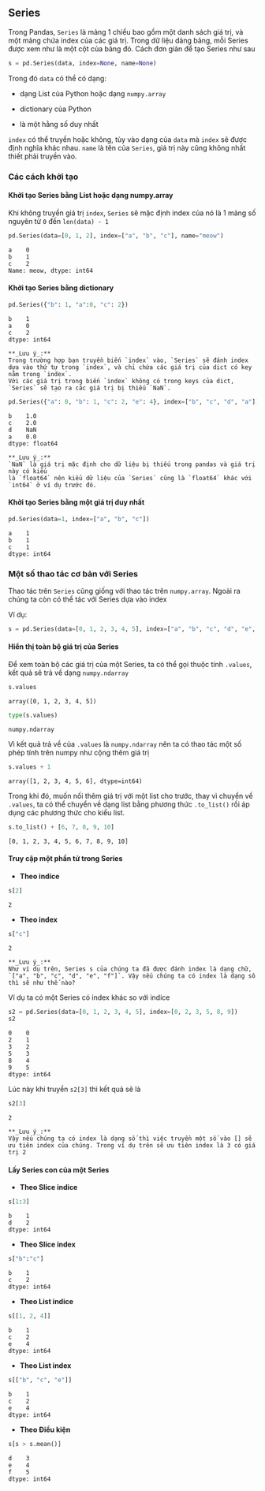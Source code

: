 ## Series
Trong Pandas, `Series` là mảng 1 chiều bao gồm một danh sách giá trị, và một mảng chứa index 
của các giá trị. Trong dữ liệu dảng bảng, mỗi Series được xem như là một cột của bảng đó. 
Cách đơn giản để tạo Series như sau

```python
s = pd.Series(data, index=None, name=None)
```

Trong đó `data` có thể  có dạng:

- dạng List của Python hoặc dạng `numpy.array`

- dictionary của Python

- là một hằng số duy nhất

`index` có thể truyền hoặc không, tùy vào dạng của `data` mà `index` sẽ được định nghĩa khác nhau. 
`name` là tên của `Series`, giá trị này cũng không nhất thiết phải truyền vào.

### Các cách khởi tạo

#### Khởi tạo Series bằng List hoặc dạng numpy.array {-}

Khi không truyền giá trị `index`, `Series` sẽ mặc định index của nó là 1 mảng số nguyên từ `0` đến `len(data) - 1` 

```python
pd.Series(data=[0, 1, 2], index=["a", "b", "c"], name="meow")
```

```.python_output
a    0
b    1
c    2
Name: meow, dtype: int64
```

#### Khởi tạo Series bằng dictionary {-}

```python
pd.Series({"b": 1, "a":0, "c": 2})
```

```.python_output
b    1
a    0
c    2
dtype: int64

```

```block2
**_Lưu ý_:** 
Trong trường hợp bạn truyền biến `index` vào, `Series` sẽ đánh index dựa vào thứ tự trong `index`, và chỉ chứa các giá trị của dict có key nằm trong `index`. 
Với các giá trị trong biến `index` không có trong keys của dict, `Series` sẽ tạo ra các giá trị bị thiếu `NaN`.
```

```python
pd.Series({"a": 0, "b": 1, "c": 2, "e": 4}, index=["b", "c", "d", "a"])
```

```.python_output
b    1.0
c    2.0
d    NaN
a    0.0
dtype: float64
```

```block2
**_Lưu ý_:** 
`NaN` là giá trị mặc định cho dữ liệu bị thiếu trong pandas và giá trị này có kiểu 
là `float64` nên kiểu dữ liệu của `Series` cũng là `float64` khác với `int64` ở ví dụ trước đó. 

```

#### Khởi tạo Series bằng một giá trị duy nhất {-}

```python
pd.Series(data=1, index=["a", "b", "c"])
```

```.python_output
a    1
b    1
c    1
dtype: int64
```

### Một số thao tác cơ bản với Series

Thao tác trên `Series` cũng giống với thao tác trên `numpy.array`. Ngoài ra chúng ta còn có thể 
tác với Series dựa vào index

Ví dụ:

```python
s = pd.Series(data=[0, 1, 2, 3, 4, 5], index=["a", "b", "c", "d", "e", "f"])
```
#### Hiển thị toàn bộ giá trị của Series {-}

Để xem toàn bộ các giá trị của một Series, ta có thể gọi thuộc tính `.values`, kết quả sẽ trả về dạng `numpy.ndarray`


```python
s.values
```

```.python_output
array([0, 1, 2, 3, 4, 5])
```

```python
type(s.values)
```

```.python_output
numpy.ndarray
```

Vì kết quả trả về của `.values` là `numpy.ndarray` nên ta có thao tác một số phép tính trên numpy như cộng thêm giá trị

```python
s.values + 1 
```

```.python_output
array([1, 2, 3, 4, 5, 6], dtype=int64)
```

Trong khi đó, muốn nối thêm giá trị với một list cho trước, thay vì chuyển về `.values`, ta có thể chuyển về dạng list bằng phương thức `.to_list()` rồi áp dụng các phương thức cho kiểu list. 

```python
s.to_list() + [6, 7, 8, 9, 10]
```

```.python_output
[0, 1, 2, 3, 4, 5, 6, 7, 8, 9, 10]
```

#### Truy cập một phần tử trong Series {-}

- **Theo indice**

```python
s[2]
```

```.python_output
2
``` 

- **Theo index**

```python
s["c"]
```

```.python_output
2 
```

```block2
**_Lưu ý_:** 
Như ví dụ trên, Series s của chúng ta đã được đánh index là dạng chữ, `["a", "b", "c", "d", "e", "f"]`. Vậy nếu chúng ta có index là dạng số thì sẽ như thế nào?
```
Ví dụ ta có một Series có index khác so với indice

```python
s2 = pd.Series(data=[0, 1, 2, 3, 4, 5], index=[0, 2, 3, 5, 8, 9])
s2
```

```.python_output
0    0
2    1
3    2
5    3
8    4
9    5
dtype: int64
```

Lúc này khi truyền `s2[3]` thì kết quả sẽ là

```python
s2[3]
```

```.python_output
2
```

```block2
**_Lưu ý_:** 
Vậy nếu chúng ta có index là dạng số thì việc truyền một số vào [] sẽ ưu tiên index của chúng. Trong ví dụ trên sẽ ưu tiên index là 3 có giá trị 2
```

#### Lấy Series con của một Series {-}

- **Theo Slice indice**

```python
s[1:3]
```

```.python_output
b    1
d    2
dtype: int64
```

- **Theo Slice index**

```python
s["b":"c"]
```

```.python_output
b    1
c    2
dtype: int64
``` 

- **Theo List indice**

```python
s[[1, 2, 4]]
```

```.python_output
b    1
c    2
e    4
dtype: int64
```

- **Theo List index**

```python
s[["b", "c", "e"]]
```

```.python_output
b    1
c    2
e    4
dtype: int64
```

- **Theo Điều kiện**

```python
s[s > s.mean()]
```

```.python_output
d    3
e    4
f    5
dtype: int64
```